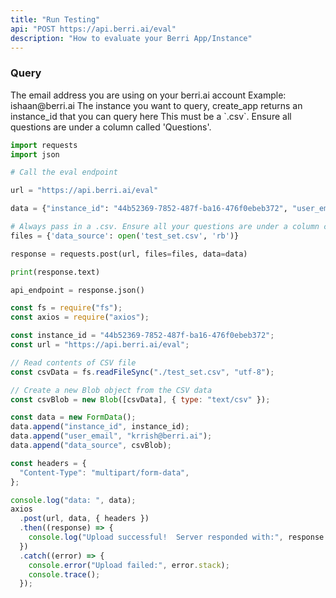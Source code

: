 ```yaml
---
title: "Run Testing"
api: "POST https://api.berri.ai/eval"
description: "How to evaluate your Berri App/Instance"
---
```


### Query

<ParamField query="user_email" type="string">
  The email address you are using on your berri.ai account Example:
  ishaan@berri.ai
</ParamField>
<ParamField query="instance_id" type="string">
  The instance you want to query, create_app returns an instance_id that you can
  query here
</ParamField>
<ParamField query="data_source" type="file">
  This must be a `.csv`. Ensure all questions are under a column called
  'Questions'.
</ParamField>

<RequestExample>

```python python
import requests
import json

# Call the eval endpoint

url = "https://api.berri.ai/eval"

data = {"instance_id": "44b52369-7852-487f-ba16-476f0ebeb372", "user_email": "krrish@berri.ai"}

# Always pass in a .csv. Ensure all your questions are under a column called 'Questions'
files = {'data_source': open('test_set.csv', 'rb')}

response = requests.post(url, files=files, data=data)

print(response.text)

api_endpoint = response.json()
```

```javascript javascript
const fs = require("fs");
const axios = require("axios");

const instance_id = "44b52369-7852-487f-ba16-476f0ebeb372";
const url = "https://api.berri.ai/eval";

// Read contents of CSV file
const csvData = fs.readFileSync("./test_set.csv", "utf-8");

// Create a new Blob object from the CSV data
const csvBlob = new Blob([csvData], { type: "text/csv" });

const data = new FormData();
data.append("instance_id", instance_id);
data.append("user_email", "krrish@berri.ai");
data.append("data_source", csvBlob);

const headers = {
  "Content-Type": "multipart/form-data",
};

console.log("data: ", data);
axios
  .post(url, data, { headers })
  .then((response) => {
    console.log("Upload successful!  Server responded with:", response.data);
  })
  .catch((error) => {
    console.error("Upload failed:", error.stack);
    console.trace();
  });
```

</RequestExample>
